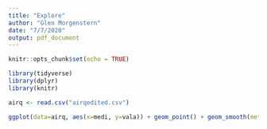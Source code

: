 ```yaml
---
title: "Explore"
author: "Glen Morgenstern"
date: "7/7/2020"
output: pdf_document
---
```


```r
knitr::opts_chunk$set(echo = TRUE)
```

```r
library(tidyverse)
library(dplyr)
library(knitr)
```

```r
airq <- read.csv("airqedited.csv")
```

```r
ggplot(data=airq, aes(x=medi, y=vala)) + geom_point() + geom_smooth(method = "lm", se=FALSE)
```

